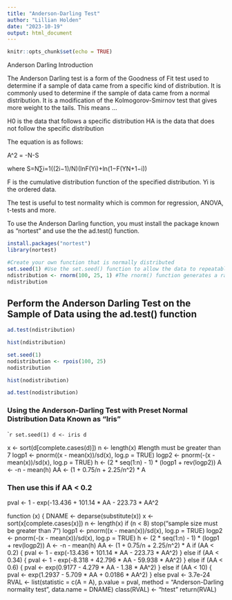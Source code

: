 ```yaml
---
title: "Anderson-Darling Test"
author: "Lillian Holden"
date: "2023-10-19"
output: html_document
---
```


```r
knitr::opts_chunk$set(echo = TRUE)
```


Anderson Darling Introduction

The Anderson Darling test is a form of the Goodness of Fit test used to determine if a sample of data came from a specific kind of distribution. It is commonly used to determine if the sample of data came from a normal distribution. It is a modification of the Kolmogorov-Smirnov test that gives more weight to the tails. This means ...

H0 is the data that follows a specific distribution
HA is the data that does not follow the specific distribution 

The equation is as follows:

A^2 = -N-S

where S=N∑i=1((2i−1)/N)(lnF(Yi)+ln(1−F(YN+1−i)) 

F is the cumulative distribution function of the specified distribution.
Yi is the ordered data. 

The test is useful to test normality which is common for regression, ANOVA, t-tests and more. 

To use the Anderson Darling function, you must install the package known as "nortest" and use the the ad.test() function. 

```r
install.packages("nortest")
library(nortest)
```
```r
#Create your own function that is normally distributed 
set.seed(1) #Use the set.seed() function to allow the data to repeatable
ndistribution <- rnorm(100, 25, 1) #The rnorm() function generates a random sample with a default mean of 0 and standard deviation of 1
ndistribution
```

## Perform the Anderson Darling Test on the Sample of Data using the ad.test() function
```r
ad.test(ndistribution)
```

```r
hist(ndistribution)
```


```r
set.seed(1)
nodistribution <- rpois(100, 25)
nodistribution
```

```r
hist(nodistribution)
```

```r
ad.test(nodistribution)
```

### Using the Anderson-Darling Test with Preset Normal Distribution Data Known as "Iris"
````r
set.seed(1)
d <- iris
d
```

x <- sort(d[complete.cases(d)])
    n <- length(x) #length must be greater than 7
logp1 <- pnorm((x - mean(x))/sd(x), log.p = TRUE)
    logp2 <- pnorm(-(x - mean(x))/sd(x), log.p = TRUE)
    h <- (2 * seq(1:n) - 1) * (logp1 + rev(logp2))
    A <- -n - mean(h)
    AA <- (1 + 0.75/n + 2.25/n^2) * A
    
### Then use this if AA < 0.2
pval <- 1 - exp(-13.436 + 101.14 * AA - 223.73 * AA^2
    
    
function (x) 
{
    DNAME <- deparse(substitute(x))
    x <- sort(x[complete.cases(x)])
    n <- length(x)
    if (n < 8) 
        stop("sample size must be greater than 7")
    logp1 <- pnorm((x - mean(x))/sd(x), log.p = TRUE)
    logp2 <- pnorm(-(x - mean(x))/sd(x), log.p = TRUE)
    h <- (2 * seq(1:n) - 1) * (logp1 + rev(logp2))
    A <- -n - mean(h)
    AA <- (1 + 0.75/n + 2.25/n^2) * A
    if (AA < 0.2) {
        pval <- 1 - exp(-13.436 + 101.14 * AA - 223.73 * AA^2)
    }
    else if (AA < 0.34) {
        pval <- 1 - exp(-8.318 + 42.796 * AA - 59.938 * AA^2)
    }
    else if (AA < 0.6) {
        pval <- exp(0.9177 - 4.279 * AA - 1.38 * AA^2)
    }
    else if (AA < 10) {
        pval <- exp(1.2937 - 5.709 * AA + 0.0186 * AA^2)
    }
    else pval <- 3.7e-24
    RVAL <- list(statistic = c(A = A), p.value = pval, method = "Anderson-Darling normality test", 
        data.name = DNAME)
    class(RVAL) <- "htest"
    return(RVAL)

